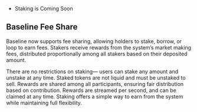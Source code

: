 
- Staking is Coming Soon

## Baseline Fee Share

Baseline now supports fee sharing, allowing holders to stake, borrow, or loop to earn fees. Stakers receive rewards 
from the system’s market making fees, distributed proportionally among all stakers based on their deposited amount.

There are no restrictions on staking— users can stake any amount and unstake at any time. Staked tokens are not 
liquid and must be unstaked to sell. Rewards are shared among all participants, ensuring fair distribution based on 
contribution. Rewards are streamed per second, and can be claimed at any time. Staking offers a simple way to earn 
from the system while maintaining full flexibility.
